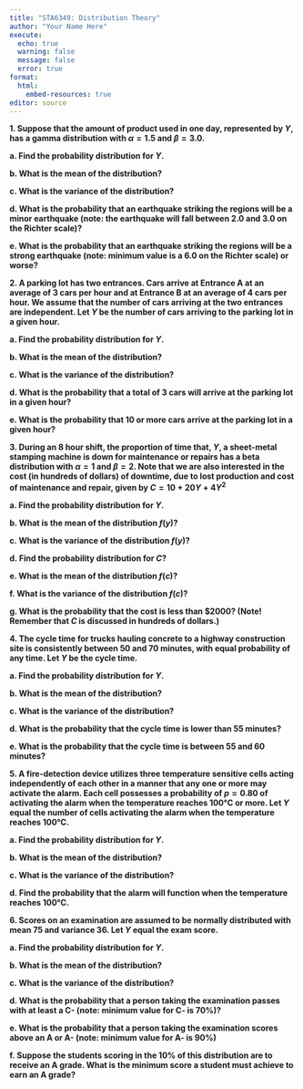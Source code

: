 ```yaml
---
title: "STA6349: Distribution Theory"
author: "Your Name Here"
execute:
  echo: true
  warning: false
  message: false
  error: true
format: 
  html:
    embed-resources: true
editor: source
---
```


**1. Suppose that the amount of product used in one day, represented by $Y$, has a gamma distribution with $\alpha=1.5$ and $\beta=3.0$.**

**a. Find the probability distribution for $Y$.**

**b. What is the mean of the distribution?**

**c. What is the variance of the distribution?**

**d. What is the probability that an earthquake striking the regions will be a minor earthquake (note: the earthquake will fall between 2.0 and 3.0 on the Richter scale)?**

**e. What is the probability that an earthquake striking the regions will be a strong earthquake (note: minimum value is a 6.0 on the Richter scale) or worse?**

**2. A parking lot has two entrances. Cars arrive at Entrance A at an average of 3 cars per hour and at Entrance B at an average of 4 cars per hour. We assume that the number of cars arriving at the two entrances are independent. Let $Y$ be the number of cars arriving to the parking lot in a given hour. **

**a. Find the probability distribution for $Y$.**

**b. What is the mean of the distribution?**

**c. What is the variance of the distribution?**

**d. What is the probability that a total of 3 cars will arrive at the parking lot in a given hour?**

**e. What is the probability that 10 or more cars arrive at the parking lot in a given hour?**

**3. During an 8 hour shift, the proportion of time that, $Y$, a sheet-metal stamping machine is down for maintenance or repairs has a beta distribution with $\alpha=1$ and $\beta=2$. Note that we are also interested in the cost (in hundreds of dollars) of downtime, due to lost production and cost of maintenance and repair, given by $C=10+20Y+4Y^2$**

**a. Find the probability distribution for $Y$.**

**b. What is the mean of the distribution $f(y)$?**

**c. What is the variance of the distribution $f(y)$?**

**d. Find the probability distribution for $C$?**

**e. What is the mean of the distribution $f(c)$?**

**f. What is the variance of the distribution $f(c)$?**

**g. What is the probability that the cost is less than $2000? (Note! Remember that $C$ is discussed in hundreds of dollars.)**



**4. The cycle time for trucks hauling concrete to a highway construction site is consistently between 50 and 70 minutes, with equal probability of any time. Let $Y$ be the cycle time.**

**a. Find the probability distribution for $Y$.**

**b. What is the mean of the distribution?**

**c. What is the variance of the distribution?**

**d. What is the probability that the cycle time is lower than 55 minutes?**

**e. What is the probability that the cycle time is between 55 and 60 minutes?**



**5. A fire-detection device utilizes three temperature sensitive cells acting independently of each other in a manner that any one or more may activate the alarm. Each cell possesses a probability of $p = 0.80$ of activating the alarm when the temperature reaches 100&deg;C or more. Let $Y$ equal the number of cells activating the alarm when the temperature reaches 100&deg;C.**

**a. Find the probability distribution for $Y$.**

**b. What is the mean of the distribution?**

**c. What is the variance of the distribution?**

**d. Find the probability that the alarm will function when the temperature reaches 100&deg;C.**



**6. Scores on an examination are assumed to be normally distributed with mean 75 and variance 36. Let $Y$ equal the exam score.**

**a. Find the probability distribution for $Y$.**

**b. What is the mean of the distribution?**

**c. What is the variance of the distribution?**

**d. What is the probability that a person taking the examination passes with at least a C- (note: minimum value for C- is 70%)?**

**e. What is the probability that a person taking the examination scores above an A or A- (note: minimum value for A- is 90%)**

**f. Suppose the students scoring in the 10% of this distribution are to receive an A grade. What is the minimum score a student must achieve to earn an A grade?**